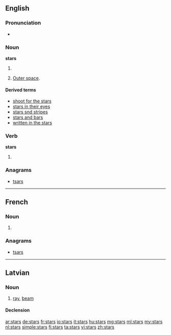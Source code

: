 ==English==

===Pronunciation===
* {{audio|en-us-stars.ogg|Audio (US)}}

===Noun===
'''stars'''

# {{plural of|star}}
# {{context|with “the”}} [[outer space|Outer space]].

====Derived terms====
* [[shoot for the stars]]
* [[stars in their eyes]]
* [[stars snd stripes]]
* [[stars and bars]]
* [[written in the stars]]

===Verb===
'''stars'''

# {{third-person singular of|star}}

===Anagrams===
* [[tsars#English|tsars]]

----

==French==

===Noun===
{{head|fr|plural}} {{f|p}}

# {{plural of|star|lang=fr}}

===Anagrams===
* [[tsars#French|tsars]]

----

==Latvian==
{{wikipedia|lang=lv}}

===Noun===
{{lv-noun|m|1st}}

# [[ray]], [[beam]]

====Declension====
{{lv-decl-noun|star|s|1st}}

[[ar:stars]]
[[de:stars]]
[[fr:stars]]
[[io:stars]]
[[it:stars]]
[[hu:stars]]
[[mg:stars]]
[[ml:stars]]
[[my:stars]]
[[nl:stars]]
[[simple:stars]]
[[fi:stars]]
[[ta:stars]]
[[vi:stars]]
[[zh:stars]]